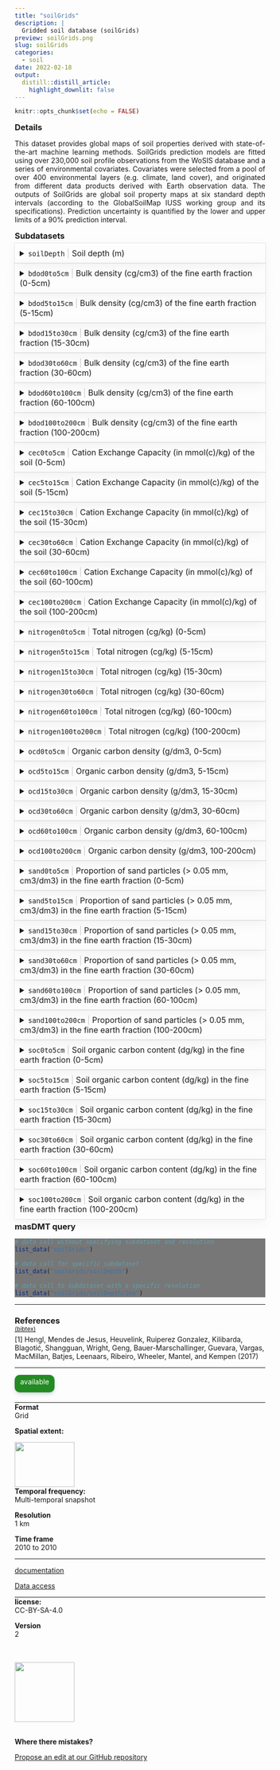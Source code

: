 ```yaml
---
title: "soilGrids"
description: |
  Gridded soil database (soilGrids) 
preview: soilGrids.png
slug: soilGrids
categories:
  - soil
date: 2022-02-18
output:
  distill::distill_article:
    highlight_downlit: false
---
```

  
```r
knitr::opts_chunk$set(echo = FALSE)
```

<div style="width=80%;margin-top:0;margin-bottom:0;">
<h3 style="margin-top:5;margin-bottom:5;">Details</h3>
<p align="justify">
This dataset provides global maps of soil properties derived with state-of-the-art machine learning methods. SoilGrids prediction models are fitted using over 230,000 soil profile observations from the WoSIS database and a series of environmental covariates. Covariates were selected from a pool of over 400 environmental layers (e.g. climate, land cover), and originated from different data products derived with Earth observation data. The outputs of SoilGrids are global soil property maps at six standard depth intervals (according to the GlobalSoilMap IUSS working group and its specifications). Prediction uncertainty is quantified by the lower and upper limits of a 90% prediction interval.
</p>

<h3 style="margin-top:5;margin-bottom:5;">Subdatasets</h3>
<details style='cursor:pointer;border:none;box-shadow: rgba(0, 0, 0, 0.05) 0px 6px 24px 0px, rgba(0, 0, 0, 0.08) 0px 0px 0px 1px;padding:10px;margin:0;'>
<summary style="font-size:16px;">`soilDepth`<span style="color:#C8C8C8;"> | </span>Soil depth (m)</summary>
<hr style="margin-top:0;margin-bottom:20px;">
|content|description|
|-------|-----------|
|value_range|0...200|
</details>
<details style='cursor:pointer;border:none;box-shadow: rgba(0, 0, 0, 0.05) 0px 6px 24px 0px, rgba(0, 0, 0, 0.08) 0px 0px 0px 1px;padding:10px;margin:0;'>
<summary style="font-size:16px;">`bdod0to5cm`<span style="color:#C8C8C8;"> | </span>Bulk density (cg/cm3) of the fine earth fraction (0-5cm)</summary>
<hr style="margin-top:0;margin-bottom:20px;">
|content|description|
|-------|-----------|
|value_range|0...200|
</details>
<details style='cursor:pointer;border:none;box-shadow: rgba(0, 0, 0, 0.05) 0px 6px 24px 0px, rgba(0, 0, 0, 0.08) 0px 0px 0px 1px;padding:10px;margin:0;'>
<summary style="font-size:16px;">`bdod5to15cm`<span style="color:#C8C8C8;"> | </span>Bulk density (cg/cm3) of the fine earth fraction (5-15cm)</summary>
<hr style="margin-top:0;margin-bottom:20px;">
|content|description|
|-------|-----------|
|value_range|0...200|
</details>
<details style='cursor:pointer;border:none;box-shadow: rgba(0, 0, 0, 0.05) 0px 6px 24px 0px, rgba(0, 0, 0, 0.08) 0px 0px 0px 1px;padding:10px;margin:0;'>
<summary style="font-size:16px;">`bdod15to30cm`<span style="color:#C8C8C8;"> | </span>Bulk density (cg/cm3) of the fine earth fraction (15-30cm)</summary>
<hr style="margin-top:0;margin-bottom:20px;">
|content|description|
|-------|-----------|
|value_range|0...200|
</details>
<details style='cursor:pointer;border:none;box-shadow: rgba(0, 0, 0, 0.05) 0px 6px 24px 0px, rgba(0, 0, 0, 0.08) 0px 0px 0px 1px;padding:10px;margin:0;'>
<summary style="font-size:16px;">`bdod30to60cm`<span style="color:#C8C8C8;"> | </span>Bulk density (cg/cm3) of the fine earth fraction (30-60cm)</summary>
<hr style="margin-top:0;margin-bottom:20px;">
|content|description|
|-------|-----------|
|value_range|0...200|
</details>
<details style='cursor:pointer;border:none;box-shadow: rgba(0, 0, 0, 0.05) 0px 6px 24px 0px, rgba(0, 0, 0, 0.08) 0px 0px 0px 1px;padding:10px;margin:0;'>
<summary style="font-size:16px;">`bdod60to100cm`<span style="color:#C8C8C8;"> | </span>Bulk density (cg/cm3) of the fine earth fraction (60-100cm)</summary>
<hr style="margin-top:0;margin-bottom:20px;">
|content|description|
|-------|-----------|
|value_range|0...200|
</details>
<details style='cursor:pointer;border:none;box-shadow: rgba(0, 0, 0, 0.05) 0px 6px 24px 0px, rgba(0, 0, 0, 0.08) 0px 0px 0px 1px;padding:10px;margin:0;'>
<summary style="font-size:16px;">`bdod100to200cm`<span style="color:#C8C8C8;"> | </span>Bulk density (cg/cm3) of the fine earth fraction (100-200cm)</summary>
<hr style="margin-top:0;margin-bottom:20px;">
|content|description|
|-------|-----------|
|value_range|0...200|
</details>
<details style='cursor:pointer;border:none;box-shadow: rgba(0, 0, 0, 0.05) 0px 6px 24px 0px, rgba(0, 0, 0, 0.08) 0px 0px 0px 1px;padding:10px;margin:0;'>
<summary style="font-size:16px;">`cec0to5cm`<span style="color:#C8C8C8;"> | </span>Cation Exchange Capacity (in mmol(c)/kg) of the soil (0-5cm)</summary>
<hr style="margin-top:0;margin-bottom:20px;">
|content|description|
|-------|-----------|
|value_range|0...900|
</details>
<details style='cursor:pointer;border:none;box-shadow: rgba(0, 0, 0, 0.05) 0px 6px 24px 0px, rgba(0, 0, 0, 0.08) 0px 0px 0px 1px;padding:10px;margin:0;'>
<summary style="font-size:16px;">`cec5to15cm`<span style="color:#C8C8C8;"> | </span>Cation Exchange Capacity (in mmol(c)/kg) of the soil (5-15cm)</summary>
<hr style="margin-top:0;margin-bottom:20px;">
|content|description|
|-------|-----------|
|value_range|0...900|
</details>
<details style='cursor:pointer;border:none;box-shadow: rgba(0, 0, 0, 0.05) 0px 6px 24px 0px, rgba(0, 0, 0, 0.08) 0px 0px 0px 1px;padding:10px;margin:0;'>
<summary style="font-size:16px;">`cec15to30cm`<span style="color:#C8C8C8;"> | </span>Cation Exchange Capacity (in mmol(c)/kg) of the soil (15-30cm)</summary>
<hr style="margin-top:0;margin-bottom:20px;">
|content|description|
|-------|-----------|
|value_range|0...900|
</details>
<details style='cursor:pointer;border:none;box-shadow: rgba(0, 0, 0, 0.05) 0px 6px 24px 0px, rgba(0, 0, 0, 0.08) 0px 0px 0px 1px;padding:10px;margin:0;'>
<summary style="font-size:16px;">`cec30to60cm`<span style="color:#C8C8C8;"> | </span>Cation Exchange Capacity (in mmol(c)/kg) of the soil (30-60cm)</summary>
<hr style="margin-top:0;margin-bottom:20px;">
|content|description|
|-------|-----------|
|value_range|0...900|
</details>
<details style='cursor:pointer;border:none;box-shadow: rgba(0, 0, 0, 0.05) 0px 6px 24px 0px, rgba(0, 0, 0, 0.08) 0px 0px 0px 1px;padding:10px;margin:0;'>
<summary style="font-size:16px;">`cec60to100cm`<span style="color:#C8C8C8;"> | </span>Cation Exchange Capacity (in mmol(c)/kg) of the soil (60-100cm)</summary>
<hr style="margin-top:0;margin-bottom:20px;">
|content|description|
|-------|-----------|
|value_range|0...900|
</details>
<details style='cursor:pointer;border:none;box-shadow: rgba(0, 0, 0, 0.05) 0px 6px 24px 0px, rgba(0, 0, 0, 0.08) 0px 0px 0px 1px;padding:10px;margin:0;'>
<summary style="font-size:16px;">`cec100to200cm`<span style="color:#C8C8C8;"> | </span>Cation Exchange Capacity (in mmol(c)/kg) of the soil (100-200cm)</summary>
<hr style="margin-top:0;margin-bottom:20px;">
|content|description|
|-------|-----------|
|value_range|0...900|
</details>
<details style='cursor:pointer;border:none;box-shadow: rgba(0, 0, 0, 0.05) 0px 6px 24px 0px, rgba(0, 0, 0, 0.08) 0px 0px 0px 1px;padding:10px;margin:0;'>
<summary style="font-size:16px;">`nitrogen0to5cm`<span style="color:#C8C8C8;"> | </span>Total nitrogen (cg/kg) (0-5cm)</summary>
<hr style="margin-top:0;margin-bottom:20px;">
|content|description|
|-------|-----------|
|value_range|0...1300|
</details>
<details style='cursor:pointer;border:none;box-shadow: rgba(0, 0, 0, 0.05) 0px 6px 24px 0px, rgba(0, 0, 0, 0.08) 0px 0px 0px 1px;padding:10px;margin:0;'>
<summary style="font-size:16px;">`nitrogen5to15cm`<span style="color:#C8C8C8;"> | </span>Total nitrogen (cg/kg) (5-15cm)</summary>
<hr style="margin-top:0;margin-bottom:20px;">
|content|description|
|-------|-----------|
|value_range|0...1300|
</details>
<details style='cursor:pointer;border:none;box-shadow: rgba(0, 0, 0, 0.05) 0px 6px 24px 0px, rgba(0, 0, 0, 0.08) 0px 0px 0px 1px;padding:10px;margin:0;'>
<summary style="font-size:16px;">`nitrogen15to30cm`<span style="color:#C8C8C8;"> | </span>Total nitrogen (cg/kg) (15-30cm)</summary>
<hr style="margin-top:0;margin-bottom:20px;">
|content|description|
|-------|-----------|
|value_range|0...1300|
</details>
<details style='cursor:pointer;border:none;box-shadow: rgba(0, 0, 0, 0.05) 0px 6px 24px 0px, rgba(0, 0, 0, 0.08) 0px 0px 0px 1px;padding:10px;margin:0;'>
<summary style="font-size:16px;">`nitrogen30to60cm`<span style="color:#C8C8C8;"> | </span>Total nitrogen (cg/kg) (30-60cm)</summary>
<hr style="margin-top:0;margin-bottom:20px;">
|content|description|
|-------|-----------|
|value_range|0...1300|
</details>
<details style='cursor:pointer;border:none;box-shadow: rgba(0, 0, 0, 0.05) 0px 6px 24px 0px, rgba(0, 0, 0, 0.08) 0px 0px 0px 1px;padding:10px;margin:0;'>
<summary style="font-size:16px;">`nitrogen60to100cm`<span style="color:#C8C8C8;"> | </span>Total nitrogen (cg/kg) (60-100cm)</summary>
<hr style="margin-top:0;margin-bottom:20px;">
|content|description|
|-------|-----------|
|value_range|0...1300|
</details>
<details style='cursor:pointer;border:none;box-shadow: rgba(0, 0, 0, 0.05) 0px 6px 24px 0px, rgba(0, 0, 0, 0.08) 0px 0px 0px 1px;padding:10px;margin:0;'>
<summary style="font-size:16px;">`nitrogen100to200cm`<span style="color:#C8C8C8;"> | </span>Total nitrogen (cg/kg) (100-200cm)</summary>
<hr style="margin-top:0;margin-bottom:20px;">
|content|description|
|-------|-----------|
|value_range|0...1300|
</details>
<details style='cursor:pointer;border:none;box-shadow: rgba(0, 0, 0, 0.05) 0px 6px 24px 0px, rgba(0, 0, 0, 0.08) 0px 0px 0px 1px;padding:10px;margin:0;'>
<summary style="font-size:16px;">`ocd0to5cm`<span style="color:#C8C8C8;"> | </span>Organic carbon density (g/dm3, 0-5cm)</summary>
<hr style="margin-top:0;margin-bottom:20px;">
|content|description|
|-------|-----------|
|value_range|0...1300|
</details>
<details style='cursor:pointer;border:none;box-shadow: rgba(0, 0, 0, 0.05) 0px 6px 24px 0px, rgba(0, 0, 0, 0.08) 0px 0px 0px 1px;padding:10px;margin:0;'>
<summary style="font-size:16px;">`ocd5to15cm`<span style="color:#C8C8C8;"> | </span>Organic carbon density (g/dm3, 5-15cm)</summary>
<hr style="margin-top:0;margin-bottom:20px;">
|content|description|
|-------|-----------|
|value_range|0...1300|
</details>
<details style='cursor:pointer;border:none;box-shadow: rgba(0, 0, 0, 0.05) 0px 6px 24px 0px, rgba(0, 0, 0, 0.08) 0px 0px 0px 1px;padding:10px;margin:0;'>
<summary style="font-size:16px;">`ocd15to30cm`<span style="color:#C8C8C8;"> | </span>Organic carbon density (g/dm3, 15-30cm)</summary>
<hr style="margin-top:0;margin-bottom:20px;">
|content|description|
|-------|-----------|
|value_range|0...1300|
</details>
<details style='cursor:pointer;border:none;box-shadow: rgba(0, 0, 0, 0.05) 0px 6px 24px 0px, rgba(0, 0, 0, 0.08) 0px 0px 0px 1px;padding:10px;margin:0;'>
<summary style="font-size:16px;">`ocd30to60cm`<span style="color:#C8C8C8;"> | </span>Organic carbon density (g/dm3, 30-60cm)</summary>
<hr style="margin-top:0;margin-bottom:20px;">
|content|description|
|-------|-----------|
|value_range|0...1300|
</details>
<details style='cursor:pointer;border:none;box-shadow: rgba(0, 0, 0, 0.05) 0px 6px 24px 0px, rgba(0, 0, 0, 0.08) 0px 0px 0px 1px;padding:10px;margin:0;'>
<summary style="font-size:16px;">`ocd60to100cm`<span style="color:#C8C8C8;"> | </span>Organic carbon density (g/dm3, 60-100cm)</summary>
<hr style="margin-top:0;margin-bottom:20px;">
|content|description|
|-------|-----------|
|value_range|0...1300|
</details>
<details style='cursor:pointer;border:none;box-shadow: rgba(0, 0, 0, 0.05) 0px 6px 24px 0px, rgba(0, 0, 0, 0.08) 0px 0px 0px 1px;padding:10px;margin:0;'>
<summary style="font-size:16px;">`ocd100to200cm`<span style="color:#C8C8C8;"> | </span>Organic carbon density (g/dm3, 100-200cm)</summary>
<hr style="margin-top:0;margin-bottom:20px;">
|content|description|
|-------|-----------|
|value_range|0...1300|
</details>
<details style='cursor:pointer;border:none;box-shadow: rgba(0, 0, 0, 0.05) 0px 6px 24px 0px, rgba(0, 0, 0, 0.08) 0px 0px 0px 1px;padding:10px;margin:0;'>
<summary style="font-size:16px;">`sand0to5cm`<span style="color:#C8C8C8;"> | </span>Proportion of sand particles (> 0.05 mm, cm3/dm3) in the fine earth fraction (0-5cm)</summary>
<hr style="margin-top:0;margin-bottom:20px;">
|content|description|
|-------|-----------|
|value_range|0...1300|
</details>
<details style='cursor:pointer;border:none;box-shadow: rgba(0, 0, 0, 0.05) 0px 6px 24px 0px, rgba(0, 0, 0, 0.08) 0px 0px 0px 1px;padding:10px;margin:0;'>
<summary style="font-size:16px;">`sand5to15cm`<span style="color:#C8C8C8;"> | </span>Proportion of sand particles (> 0.05 mm, cm3/dm3) in the fine earth fraction (5-15cm)</summary>
<hr style="margin-top:0;margin-bottom:20px;">
|content|description|
|-------|-----------|
|value_range|0...1300|
</details>
<details style='cursor:pointer;border:none;box-shadow: rgba(0, 0, 0, 0.05) 0px 6px 24px 0px, rgba(0, 0, 0, 0.08) 0px 0px 0px 1px;padding:10px;margin:0;'>
<summary style="font-size:16px;">`sand15to30cm`<span style="color:#C8C8C8;"> | </span>Proportion of sand particles (> 0.05 mm, cm3/dm3) in the fine earth fraction (15-30cm)</summary>
<hr style="margin-top:0;margin-bottom:20px;">
|content|description|
|-------|-----------|
|value_range|0...1300|
</details>
<details style='cursor:pointer;border:none;box-shadow: rgba(0, 0, 0, 0.05) 0px 6px 24px 0px, rgba(0, 0, 0, 0.08) 0px 0px 0px 1px;padding:10px;margin:0;'>
<summary style="font-size:16px;">`sand30to60cm`<span style="color:#C8C8C8;"> | </span>Proportion of sand particles (> 0.05 mm, cm3/dm3) in the fine earth fraction (30-60cm)</summary>
<hr style="margin-top:0;margin-bottom:20px;">
|content|description|
|-------|-----------|
|value_range|0...1300|
</details>
<details style='cursor:pointer;border:none;box-shadow: rgba(0, 0, 0, 0.05) 0px 6px 24px 0px, rgba(0, 0, 0, 0.08) 0px 0px 0px 1px;padding:10px;margin:0;'>
<summary style="font-size:16px;">`sand60to100cm`<span style="color:#C8C8C8;"> | </span>Proportion of sand particles (> 0.05 mm, cm3/dm3) in the fine earth fraction (60-100cm)</summary>
<hr style="margin-top:0;margin-bottom:20px;">
|content|description|
|-------|-----------|
|value_range|0...1300|
</details>
<details style='cursor:pointer;border:none;box-shadow: rgba(0, 0, 0, 0.05) 0px 6px 24px 0px, rgba(0, 0, 0, 0.08) 0px 0px 0px 1px;padding:10px;margin:0;'>
<summary style="font-size:16px;">`sand100to200cm`<span style="color:#C8C8C8;"> | </span>Proportion of sand particles (> 0.05 mm, cm3/dm3) in the fine earth fraction (100-200cm)</summary>
<hr style="margin-top:0;margin-bottom:20px;">
|content|description|
|-------|-----------|
|value_range|0...1300|
</details>
<details style='cursor:pointer;border:none;box-shadow: rgba(0, 0, 0, 0.05) 0px 6px 24px 0px, rgba(0, 0, 0, 0.08) 0px 0px 0px 1px;padding:10px;margin:0;'>
<summary style="font-size:16px;">`soc0to5cm`<span style="color:#C8C8C8;"> | </span>Soil organic carbon content (dg/kg) in the fine earth fraction (0-5cm)</summary>
<hr style="margin-top:0;margin-bottom:20px;">
|content|description|
|-------|-----------|
|value_range|0...5000|
</details>
<details style='cursor:pointer;border:none;box-shadow: rgba(0, 0, 0, 0.05) 0px 6px 24px 0px, rgba(0, 0, 0, 0.08) 0px 0px 0px 1px;padding:10px;margin:0;'>
<summary style="font-size:16px;">`soc5to15cm`<span style="color:#C8C8C8;"> | </span>Soil organic carbon content (dg/kg) in the fine earth fraction (5-15cm)</summary>
<hr style="margin-top:0;margin-bottom:20px;">
|content|description|
|-------|-----------|
|value_range|0...5000|
</details>
<details style='cursor:pointer;border:none;box-shadow: rgba(0, 0, 0, 0.05) 0px 6px 24px 0px, rgba(0, 0, 0, 0.08) 0px 0px 0px 1px;padding:10px;margin:0;'>
<summary style="font-size:16px;">`soc15to30cm`<span style="color:#C8C8C8;"> | </span>Soil organic carbon content (dg/kg) in the fine earth fraction (15-30cm)</summary>
<hr style="margin-top:0;margin-bottom:20px;">
|content|description|
|-------|-----------|
|value_range|0...5000|
</details>
<details style='cursor:pointer;border:none;box-shadow: rgba(0, 0, 0, 0.05) 0px 6px 24px 0px, rgba(0, 0, 0, 0.08) 0px 0px 0px 1px;padding:10px;margin:0;'>
<summary style="font-size:16px;">`soc30to60cm`<span style="color:#C8C8C8;"> | </span>Soil organic carbon content (dg/kg) in the fine earth fraction (30-60cm)</summary>
<hr style="margin-top:0;margin-bottom:20px;">
|content|description|
|-------|-----------|
|value_range|0...5000|
</details>
<details style='cursor:pointer;border:none;box-shadow: rgba(0, 0, 0, 0.05) 0px 6px 24px 0px, rgba(0, 0, 0, 0.08) 0px 0px 0px 1px;padding:10px;margin:0;'>
<summary style="font-size:16px;">`soc60to100cm`<span style="color:#C8C8C8;"> | </span>Soil organic carbon content (dg/kg) in the fine earth fraction (60-100cm)</summary>
<hr style="margin-top:0;margin-bottom:20px;">
|content|description|
|-------|-----------|
|value_range|0...5000|
</details>
<details style='cursor:pointer;border:none;box-shadow: rgba(0, 0, 0, 0.05) 0px 6px 24px 0px, rgba(0, 0, 0, 0.08) 0px 0px 0px 1px;padding:10px;margin:0;'>
<summary style="font-size:16px;">`soc100to200cm`<span style="color:#C8C8C8;"> | </span>Soil organic carbon content (dg/kg) in the fine earth fraction (100-200cm)</summary>
<hr style="margin-top:0;margin-bottom:20px;">
|content|description|
|-------|-----------|
|value_range|0...5000|
</details>
<h3 style="margin-top:5;margin-bottom:5;">masDMT query</h3>
<div style="width=80%;margin-top:5;margin-bottom:5;background-color:#777777;">
```r
# data call without specifying subdataset and resolution
list_data("soilGrids")

# data call for specific subdataset 
list_data("soilGrids/soilDepth")

# data call to subdataset with a specific resolution
list_data("soilGrids/soilDepth/1km")
```
</div>
<hr style="margin-top:0;margin-bottom:0;">
<h3 style="margin-bottom:0;">References</h3>
<p style='margin-top:0;margin-bottom:5;'>
             <a target='_blank' href='https://raw.githubusercontent.com/data-catalog/main/_posts/soilGrids/soilGrids.bib' download='soilGrids/soilGrids.bibtex'><small>(bibtex)</small></a></p>
[1] Hengl, Mendes de Jesus, Heuvelink, Ruiperez Gonzalez, Kilibarda, Blagotić, Shangguan, Wright, Geng, Bauer-Marschallinger, Guevara, Vargas, MacMillan, Batjes, Leenaars, Ribeiro, Wheeler, Mantel, and Kempen (2017)
<hr>
</div>

<aside>
<p style="padding:5px;margin-top:0;margin-bottom:20px;border-radius:10px;text-align:center;background:#228B22;color:#ffffff;height:25px;width:70px;box-shadow: rgba(9, 30, 66, 0.25) 0px 4px 8px -2px, rgba(9, 30, 66, 0.08) 0px 0px 0px 1px;">available</p>
<hr style="margin-top:0;margin-bottom:0;">
<p style="margin-top:0;margin-bottom:0;">**Format**</p>
<p style="margin-top:0;">Grid</p>
<p style="margin-top:0;">**Spatial extent:**</p>
<img src="soilGrids_extent.png" width=120, height=90>
<p style="margin-top:0;margin-bottom:0;">**Temporal frequency:**</p>
<p style="margin-top:0;">Multi-temporal snapshot</p>
<p style="margin-top:0;margin-bottom:0;">**Resolution**</p>
<p style="margin-top:0;">1 km</p>
<p style="margin-top:0;margin-bottom:0;">**Time frame**</p>
<p style="margin-top:0;">2010 to 2010</p>
<hr style="margin-top:0;margin-bottom:0;">
<p><p style='margin-top:0;margin-bottom:0;'><a style='margin:0;padding:0;' href='https://soilgrids.org/'>documentation</a></p></p>
<p><p style='margin-top:0;margin-bottom:0;'><a style='margin:0;padding:0;' href='https://soilgrids.org/'>Data access</a></p></p>
<hr style="margin-top:0;margin-bottom:0;">
<p style="margin-top:0;margin-bottom:0;">**license:**</p>
<p style="margin-top:0;">CC-BY-SA-4.0</p>
<p style="margin-top:0;margin-bottom:0;">**Version**</p>
<p style="margin-top:0;">2</p>
<br>
<br>
<img src="https://raw.githubusercontent.com/macroecology-society/masDMT/master/docs/sidebar_credits.png" width="120;">
<br>
<br>
<p style="margin-bottom:0;padding:0;">**Where there  mistakes?**</p>
<p><a href='https://github.com/macroecology-society/data-catalog/tree/main/_posts/soilGrids/soilGrids.yml'>Propose an edit at our GitHub repository</a></p>
</aside>
